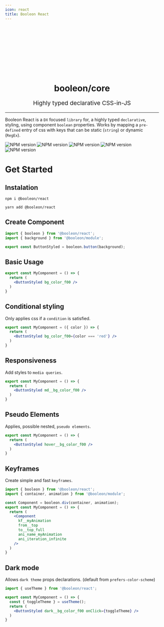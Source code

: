 ```yaml
---
icon: react
title: Booleon React
---
```



<div align="center">
  <Svg w_144 h_144 fl_sd_2 dark__fl_sd_4 {...logo} />
  <h1 align="center">booleon/core</h1>
  <p align="center" style="font-size: 1.2rem;">
    Highly typed declarative CSS-in-JS
  </p>
  <hr />
</div>

Booleon React is a `DX` focused `library` for, a highly typed `declarative`, styling, using component `boolean` properties. Works by mapping a `pre-defined` entry of css with keys that can be static (`string`) or dynamic (`RegEx`).

![NPM version](https://badgen.net/npm/v/@booleon/react)
![NPM version](https://badgen.net/github/commits/viniciusflv/booleon)
![NPM version](https://badgen.net//packagephobia/publish/@booleon/react)
![NPM version](https://badgen.net/bundlephobia/min/@booleon/react)
![NPM version](https://badgen.net/bundlephobia/minzip/@booleon/react)

# Get Started

## Instalation

```shell
npm i @booleon/react
```

```shell
yarn add @booleon/react
```

## Create Component

```jsx
import { booleon } from '@booleon/react';
import { background } from '@booleon/module';

export const ButtonStyled = booleon.button(background);
```

## Basic Usage

```jsx
export const MyComponent = () => {
  return (
    <ButtonStyled bg_color_f00 />
  )
}
```

## Conditional styling

Only applies css if a `condition` is satisfied.

```jsx
export const MyComponent = ({ color }) => {
  return (
    <ButtonStyled bg_color_f00={color === 'red'} />
  )
}
```
## Responsiveness

Add styles to `media queries`.

```jsx
export const MyComponent = () => {
  return (
    <ButtonStyled md__bg_color_f00 />
  )
}
```

## Pseudo Elements

Applies, possible nested, `pseudo elements`.

```jsx
export const MyComponent = () => {
  return (
    <ButtonStyled hover__bg_color_f00 />
  )
}
```

## Keyframes

Create simple and fast `keyframes`.

```jsx
import { booleon } from '@booleon/react';
import { container, animation } from '@booleon/module';

const Component = booleon.div(container, animation);
export const MyComponent = () => {
  return (
    <Component
      kf__myAnimation
      from__top
      to__top_full
      ani_name_myAnimation
      ani_iteration_infinite
    />
  )
}
```

## Dark mode

Allows `dark theme` props declarations. (default from `prefers-color-scheme`)

```jsx
import { useTheme } from '@booleon/react';

export const MyComponent = () => {
  const { toggleTheme } = useTheme();
  return (
    <ButtonStyled dark__bg_color_f00 onClick={toggleTheme} />
  )
}
```
